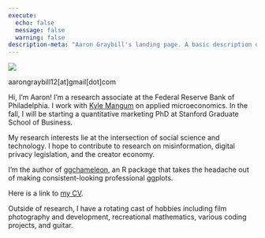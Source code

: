 ```yaml
---
execute:
  echo: false
  message: false
  warning: false
description-meta: "Aaron Graybill's landing page. A basic description of his professional experience at the Federal Reserve Bank of Philadelphia and his upcoming PhD in quantitative marketing at Stanford Graduate School of Business. It also discusses his research interest in digital markets and platform design."
---
```

:::: {layout="[[50,-2,50]]" layout-valign="center"}

::: {.intro-card}
![](assets/me.jpg){fig-alt="A Photo of Aaron Graybill"}
<a href="https://www.linkedin.com/in/aaron-graybill-194019180/" class="fa fa-linkedin"></a>
<a href="https://github.com/aarongraybill" class="fa fa-github"></a>

aarongraybill12[at]gmail[dot]com
:::

::: {intro-text}
Hi, I'm Aaron! I'm a research associate at the Federal Reserve Bank of Philadelphia. I work with [Kyle Mangum](https://www.philadelphiafed.org/our-people/kyle-mangum) on applied microeconomics. In the fall, I will be starting a quantitative marketing PhD at Stanford Graduate School of Business.

My research interests lie at the intersection of social science and technology. I hope to contribute to research on misinformation, digital privacy legislation, and the creator economy.

I'm the author of [ggchameleon](https://github.com/aarongraybill/ggchameleon), an R package that takes the headache out of making consistent-looking professional ggplots.

Here is a link to [my CV](cv).

Outside of research, I have a rotating cast of hobbies including film photography and development, recreational mathematics, various coding projects, and guitar.
:::

::::